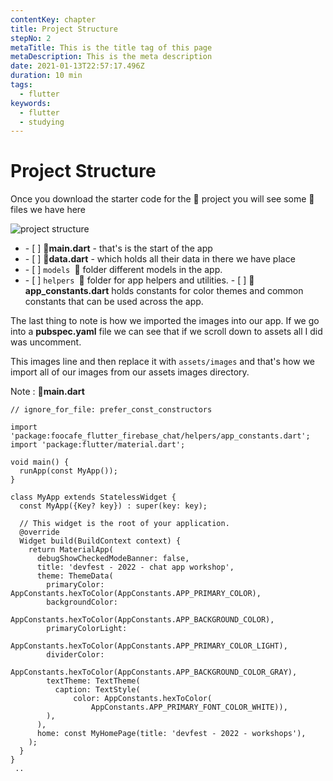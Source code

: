```yaml
---
contentKey: chapter
title: Project Structure
stepNo: 2
metaTitle: This is the title tag of this page
metaDescription: This is the meta description
date: 2021-01-13T22:57:17.496Z
duration: 10 min
tags:
  - flutter
keywords:
  - flutter
  - studying
---
```

# Project Structure

Once you download the starter code for the 🚧 project you will see some 📄 files
we have here

![project structure](https://res.cloudinary.com/sitecore/image/upload/c_limit,q_80,w_2000/v1643201005/Codelab/flutter_01_01_project_structure_gfptxc.png "project structure")

* \- \[ ]  📄**main.dart** - that's is the start of the app
* \- \[ ]  📄**data.dart** - which holds all their data in there we have place 
* \- \[ ]  `models `📁 folder different models in the app.
* \- \[ ]  `helpers `📁 folder for app helpers and utilities.
      - \[ ]  📄 **app_constants.dart** holds constants for color themes and common constants that can be used across the app.

The last thing to note is how we imported the images into our app. If we go into a **pubspec.yaml** file we can see that if we scroll down to assets all I did was uncomment.

This images line and then replace it with `assets/images` and that's how we import all of our images from our assets images directory.

Note : 📄**main.dart**

```
// ignore_for_file: prefer_const_constructors

import 'package:foocafe_flutter_firebase_chat/helpers/app_constants.dart';
import 'package:flutter/material.dart';

void main() {
  runApp(const MyApp());
}

class MyApp extends StatelessWidget {
  const MyApp({Key? key}) : super(key: key);

  // This widget is the root of your application.
  @override
  Widget build(BuildContext context) {
    return MaterialApp(
      debugShowCheckedModeBanner: false,
      title: 'devfest - 2022 - chat app workshop',
      theme: ThemeData(
        primaryColor: AppConstants.hexToColor(AppConstants.APP_PRIMARY_COLOR),
        backgroundColor:
            AppConstants.hexToColor(AppConstants.APP_BACKGROUND_COLOR),
        primaryColorLight:
            AppConstants.hexToColor(AppConstants.APP_PRIMARY_COLOR_LIGHT),
        dividerColor:
            AppConstants.hexToColor(AppConstants.APP_BACKGROUND_COLOR_GRAY),
        textTheme: TextTheme(
          caption: TextStyle(
              color: AppConstants.hexToColor(
                  AppConstants.APP_PRIMARY_FONT_COLOR_WHITE)),
        ),
      ),
      home: const MyHomePage(title: 'devfest - 2022 - workshops'),
    );
  }
}
 ..

```